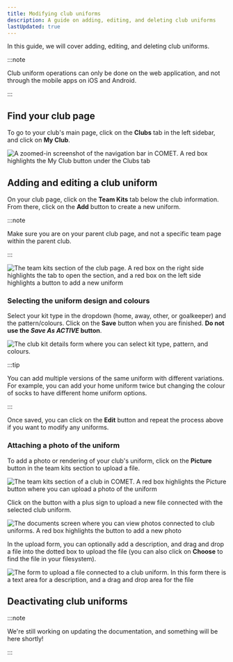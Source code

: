 ```yaml
---
title: Modifying club uniforms
description: A guide on adding, editing, and deleting club uniforms
lastUpdated: true
---
```



In this guide, we will cover adding, editing, and deleting club uniforms.

:::note

Club uniform operations can only be done on the web application, and not through the mobile apps on iOS and Android.

:::

## Find your club page

To go to your club's main page, click on the **Clubs** tab in the left sidebar, and click on **My Club**.

<Image
  src={sidebarMyClub}
  alt='A zoomed-in screenshot of the navigation bar in COMET. A red box highlights the My Club button under the Clubs tab'
/>

## Adding and editing a club uniform

On your club page, click on the **Team Kits** tab below the club information. From there, click on the **Add** button to create a new uniform.

:::note

Make sure you are on your parent club page, and not a specific team page within the parent club.

:::

<Image
  src={clubAddKits}
  alt='The team kits section of the club page. A red box on the right side highlights the tab to open the section, and a red box on the left side highlights a button to add a new uniform'
/>

### Selecting the uniform design and colours

Select your kit type in the dropdown (home, away, other, or goalkeeper) and the pattern/colours. Click on the **Save** button when you are finished. **Do not use the _Save As ACTIVE_ button**.

<Image
  src={clubKitDetails}
  alt='The club kit details form where you can select kit type, pattern, and colours.'
/>

:::tip

You can add multiple versions of the same uniform with different variations. For example, you can add your home uniform twice but changing the colour of socks to have different home uniform options.

:::

Once saved, you can click on the **Edit** button and repeat the process above if you want to modify any uniforms.

### Attaching a photo of the uniform

To add a photo or rendering of your club's uniform, click on the **Picture** button in the team kits section to upload a file.

<Image
  src={clubAddKitPhoto}
  alt='The team kits section of a club in COMET. A red box highlights the Picture button where you can upload a photo of the uniform'
/>

Click on the button with a plus sign to upload a new file connected with the selected club uniform.

<Image
  src={clubKitDocuments}
  alt='The documents screen where you can view photos connected to club uniforms. A red box highlights the button to add a new photo'
/>

In the upload form, you can optionally add a description, and drag and drop a file into the dotted box to upload the file (you can also click on **Choose** to find the file in your filesystem).

<Image
  src={clubKitUpload}
  alt='The form to upload a file connected to a club uniform. In this form there is a text area for a description, and a drag and drop area for the file'
/>

## Deactivating club uniforms

:::note

We're still working on updating the documentation, and something will be here shortly!

:::
